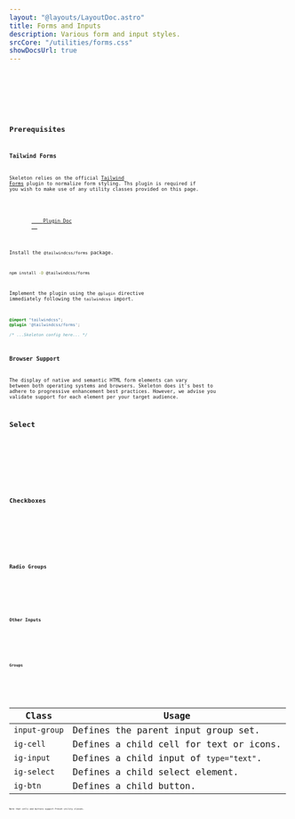```yaml
---
layout: "@layouts/LayoutDoc.astro"
title: Forms and Inputs
description: Various form and input styles.
srcCore: "/utilities/forms.css"
showDocsUrl: true
---
```




<Preview client:load>
  <Fragment slot="preview">
    <Example />
  </Fragment>
  <div class="space-y-4" slot="code">
    <Code code={ExampleInputRaw} lang="html" />
    <Code code={ExampleSelectRaw} lang="html" />
    <Code code={ExampleTextareaRaw} lang="html" />
  </div>
</Preview>

## Prerequisites

### Tailwind Forms

Skeleton relies on the official [Tailwind Forms](https://github.com/tailwindlabs/tailwindcss-forms) plugin to normalize form styling. Ths plugin is required if you wish to make use of any utility classes provided on this page.

<figure class="card-filled-enhanced flex justify-center gap-4 p-8">
  <a
    class="btn preset-filled"
    href="https://github.com/tailwindlabs/tailwindcss-forms"
    target="_blank"
  >
    Plugin Doc
  </a>
</figure>

Install the `@tailwindcss/forms` package.

```sh
npm install -D @tailwindcss/forms
```

Implement the plugin using the `@plugin` directive immediately following the `tailwindcss` import.

```css {2}
@import "tailwindcss";
@plugin '@tailwindcss/forms';

/* ...Skeleton config here... */
```

### Browser Support

The display of native and semantic HTML form elements can vary between both operating systems and browsers. Skeleton does it's best to adhere to progressive enhancement best practices. However, we advise you validate support for each element per your target audience.

## Select

<Preview client:load>
  <Fragment slot="preview">
    <ExampleSelection />
  </Fragment>
  <Fragment slot="code">
    <Code code={ExampleSelectionRaw} lang="astro" />
  </Fragment>
</Preview>

## Checkboxes

<Preview client:load>
  <Fragment slot="preview">
    <ExampleCheckboxes />
  </Fragment>
  <Fragment slot="code">
    <Code code={ExampleCheckboxesRaw} lang="astro" />
  </Fragment>
</Preview>

## Radio Groups

<Preview client:load>
  <Fragment slot="preview">
    <ExampleRadio />
  </Fragment>
  <Fragment slot="code">
    <Code code={ExampleRadioRaw} lang="astro" />
  </Fragment>
</Preview>

## Other Inputs

<Preview client:load>
  <Fragment slot="preview">
    <ExampleSpecial />
  </Fragment>
  <Fragment slot="code">
    <Code code={ExampleSpecialRaw} lang="astro" />
  </Fragment>
</Preview>

## Groups

<Preview client:load>
  <Fragment slot="preview">
    <ExampleGroups />
  </Fragment>
  <Fragment slot="code">
    <Code code={ExampleGroupsRaw} lang="astro" />
  </Fragment>
</Preview>

| Class         | Usage                                   |
| ------------- | --------------------------------------- |
| `input-group` | Defines the parent input group set.     |
| `ig-cell`     | Defines a child cell for text or icons. |
| `ig-input`    | Defines a child input of `type="text"`. |
| `ig-select`   | Defines a child select element.         |
| `ig-btn`      | Defines a child button.                 |

Note that cells and buttons support Preset utility classes.
